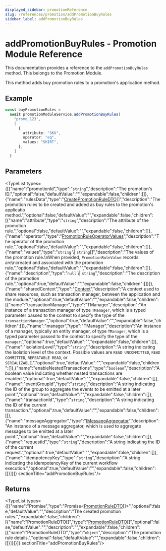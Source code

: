 ```yaml
---
displayed_sidebar: promotionReference
slug: /references/promotion/addPromotionBuyRules
sidebar_label: addPromotionBuyRules
---
```



# addPromotionBuyRules - Promotion Module Reference

This documentation provides a reference to the `addPromotionBuyRules` method. This belongs to the Promotion Module.

This method adds buy promotion rules to a promotion's application method.

## Example

```ts
const buyPromotionRules =
  await promotionModuleService.addPromotionBuyRules(
    "promo_123",
    [
      {
        attribute: "SKU",
        operator: "eq",
        values: "SHIRT",
      },
    ]
  )
```

## Parameters

<TypeList types={[{"name":"promotionId","type":"`string`","description":"The promotion's ID.","optional":false,"defaultValue":"","expandable":false,"children":[]},{"name":"rulesData","type":"[CreatePromotionRuleDTO](../../interfaces/promotion.CreatePromotionRuleDTO.mdx)[]","description":"The promotion rules to be created and added as buy rules to the promotion's applicatio method.","optional":false,"defaultValue":"","expandable":false,"children":[{"name":"attribute","type":"`string`","description":"The attribute of the promotion rule.","optional":false,"defaultValue":"","expandable":false,"children":[]},{"name":"operator","type":"[PromotionRuleOperatorValues](../../types/promotion.PromotionRuleOperatorValues.mdx)","description":"The operator of the promotion rule.","optional":false,"defaultValue":"","expandable":false,"children":[]},{"name":"values","type":"`string` \\| `string`[]","description":"The values of the promotion rule.\nWhen provided, `PromotionRuleValue` records are\ncreated and associated with the promotion rule.","optional":false,"defaultValue":"","expandable":false,"children":[]},{"name":"description","type":"`null` \\| `string`","description":"The description of the promotion rule.","optional":true,"defaultValue":"","expandable":false,"children":[]}]},{"name":"sharedContext","type":"[Context](../../interfaces/promotion.Context.mdx)","description":"A context used to share resources, such as transaction manager, between the application and the module.","optional":true,"defaultValue":"","expandable":false,"children":[{"name":"transactionManager","type":"TManager","description":"An instance of a transaction manager of type `TManager`, which is a typed parameter passed to the context to specify the type of the `transactionManager`.","optional":true,"defaultValue":"","expandable":false,"children":[]},{"name":"manager","type":"TManager","description":"An instance of a manager, typically an entity manager, of type `TManager`, which is a typed parameter passed to the context to specify the type of the `manager`.","optional":true,"defaultValue":"","expandable":false,"children":[]},{"name":"isolationLevel","type":"`string`","description":"A string indicating the isolation level of the context. Possible values are `READ UNCOMMITTED`, `READ COMMITTED`, `REPEATABLE READ`, or `SERIALIZABLE`.","optional":true,"defaultValue":"","expandable":false,"children":[]},{"name":"enableNestedTransactions","type":"`boolean`","description":"A boolean value indicating whether nested transactions are enabled.","optional":true,"defaultValue":"","expandable":false,"children":[]},{"name":"eventGroupId","type":"`string`","description":"A string indicating the ID of the group to aggregate the events to be emitted at a later point.","optional":true,"defaultValue":"","expandable":false,"children":[]},{"name":"transactionId","type":"`string`","description":"A string indicating the ID of the current transaction.","optional":true,"defaultValue":"","expandable":false,"children":[]},{"name":"messageAggregator","type":"[IMessageAggregator](../../interfaces/promotion.IMessageAggregator.mdx)","description":"An instance of a message aggregator, which is used to aggregate messages to be emitted at a later point.","optional":true,"defaultValue":"","expandable":false,"children":[]},{"name":"requestId","type":"`string`","description":"A string indicating the ID of the current request.","optional":true,"defaultValue":"","expandable":false,"children":[]},{"name":"idempotencyKey","type":"`string`","description":"A string indicating the idempotencyKey of the current workflow execution.","optional":true,"defaultValue":"","expandable":false,"children":[]}]}]}  sectionTitle="addPromotionBuyRules"/>

## Returns

<TypeList types={[{"name":"Promise","type":"Promise&#60;[PromotionRuleDTO](../../interfaces/promotion.PromotionRuleDTO.mdx)[]&#62;","optional":false,"defaultValue":"","description":"The created promotion rules.","expandable":false,"children":[{"name":"PromotionRuleDTO[]","type":"[PromotionRuleDTO](../../interfaces/promotion.PromotionRuleDTO.mdx)[]","optional":false,"defaultValue":"","description":"","expandable":false,"children":[{"name":"PromotionRuleDTO","type":"`object`","description":"The promotion rule details.","optional":false,"defaultValue":"","expandable":false,"children":[]}]}]}]}  sectionTitle="addPromotionBuyRules"/>
